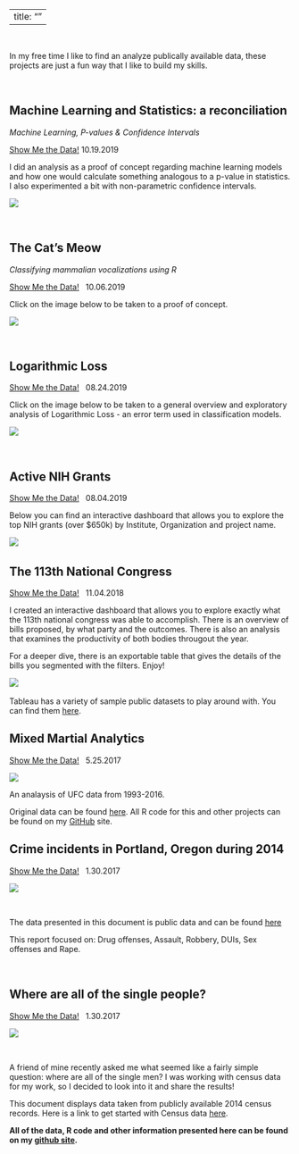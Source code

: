 
---
title: ""
---
&nbsp;
&nbsp;
&nbsp;

In my free time I like to find an analyze publically available data, these projects are just a fun way that I like to build my skills. 

&nbsp;
&nbsp;

## Machine Learning and Statistics: a reconciliation 
*Machine Learning, P-values & Confidence Intervals*


[Show Me the Data!](https://emilyswebber.github.io/ML_Chance/index.html) 10.19.2019

I did an analysis as a proof of concept regarding machine learning models and how one would calculate something analogous to a p-value in statistics.  I also experimented a bit with non-parametric confidence intervals. 

 [![](/Users/emilywebber/Dropbox/website_2023/Website/ML_Chance.PNG)](https://emilyswebber.github.io/ML_Chance/)

&nbsp;

## The Cat's Meow 
*Classifying mammalian vocalizations using R*

[Show Me the Data!](https://emilyswebber.github.io/Sound_ML/)
&nbsp;
10.06.2019
&nbsp;

 Click on the image below to be taken to a proof of concept.
 
 [![](/Users/emilywebber/Dropbox/website_2023/Website/voc.PNG)](https://emilyswebber.github.io/Sound_ML/)

&nbsp;


## Logarithmic Loss

[Show Me the Data!](https://emilyswebber.github.io/LogLoss/)
&nbsp;
08.24.2019
&nbsp;

 Click on the image below to be taken to a general overview and exploratory analysis of Logarithmic Loss - an error term used in classification models. 
 
 [![](/Users/emilywebber/Dropbox/website_2023/Website/LogLoss.PNG)](https://emilyswebber.github.io/LogLoss/)

&nbsp;



## Active NIH Grants
[Show Me the Data!](https://public.tableau.com/profile/emily.webber2042#!/vizhome/NIHGrants2019/Dashboard1)
&nbsp;
08.04.2019
&nbsp;

Below you can find an interactive dashboard that allows you to explore the top NIH grants (over $650k) by Institute, Organization and project name. 

[![](/Users/emilywebber/Dropbox/website_2023/Website/NIH.PNG)](https://public.tableau.com/profile/emily.webber2042#!/vizhome/NIHGrants2019/Dashboard1)
&nbsp;

## The 113th National Congress

[Show Me the Data!](https://public.tableau.com/profile/emily.webber2042#!/vizhome/113thCongress_9/Dashboard1)
&nbsp;
11.04.2018
&nbsp;

I created an interactive dashboard that allows you to explore exactly what the 113th national congress was able to accomplish.  There is an overview of bills proposed, by what party and the outcomes.  There is also an analysis that examines the productivity of both bodies througout the year. 

For a deeper dive, there is an exportable table that gives the details of the bills you segmented with the filters.  Enjoy!


[![](/Users/emilywebber/Dropbox/website_2023/Website/congress.PNG)](https://public.tableau.com/profile/emily.webber2042#!/vizhome/113thCongress_9/Dashboard1)
&nbsp;

Tableau has a variety of sample public datasets to play around with.  You can find them [here](https://public.tableau.com/en-us/s/resources). 


## Mixed Martial Analytics

[Show Me the Data!](https://emilyswebber.github.io/MMA/)
&nbsp;
5.25.2017
&nbsp;

[![](/Users/emilywebber/Dropbox/website_2023/Website/image3.PNG)](https://emilyswebber.github.io/MMA/)

An analaysis of UFC data from 1993-2016. 

Original data can be found [here](https://www.reddit.com/r/datasets/comments/47a7wh/ufc_fights_and_fighter_data/). All R code for this and other projects can be found on my [GitHub](https://github.com/emilyswebber) site. 
&nbsp;

## Crime incidents in Portland, Oregon during 2014

[Show Me the Data!](https://emilyswebber.github.io/Portland_Crime_2014/)
&nbsp;
1.30.2017
&nbsp;

[![](/Users/emilywebber/Dropbox/website_2023/Website/Crime.png)](https://emilyswebber.github.io/Portland_Crime_2014/) 

&nbsp;

The data presented in this document is public data and can be found [here](http://www.civicapps.org/datasets/crime-incidents-2014)

This report focused on: Drug offenses, Assault, Robbery, DUIs, Sex offenses and Rape.

&nbsp;

## Where are all of the single people?

[Show Me the Data!](https://emilyswebber.github.io/Single_People/)
&nbsp;
1.30.2017
&nbsp;


[![](/Users/emilywebber/Dropbox/website_2023/Website/Single.png)](https://emilyswebber.github.io/Single_People/) 


&nbsp;

A friend of mine recently asked me what seemed like a fairly simple question: where are all of the single men?  I was working with census data for my work, so I decided to look into it and share the results! 

This document displays data taken from publicly available 2014 census records. Here is a link to get started with Census data [here](https://www.factfinder.census.gov/faces/nav/jsf/pages/download_center.xhtml).




**All of the data, R code and other information presented here can be found on my [github site](https://github.com/emilyswebber).** 


<!--html_preserve-->

<link rel="stylesheet" href="style.css" type="text/css" />
<script>
  (function(i,s,o,g,r,a,m){i['GoogleAnalyticsObject']=r;i[r]=i[r]||function(){
  (i[r].q=i[r].q||[]).push(arguments)},i[r].l=1*new Date();a=s.createElement(o),
  m=s.getElementsByTagName(o)[0];a.async=1;a.src=g;m.parentNode.insertBefore(a,m)
  })(window,document,'script','https://www.google-analytics.com/analytics.js','ga');

  ga('create', 'UA-91308049-1', 'auto');
  ga('send', 'pageview');

</script>



<!-- Go to www.addthis.com/dashboard to customize your tools --> <script type="text/javascript" src="//s7.addthis.com/js/300/addthis_widget.js#pubid=ra-589036a8549be1ce"></script>


<!--/html_preserve-->